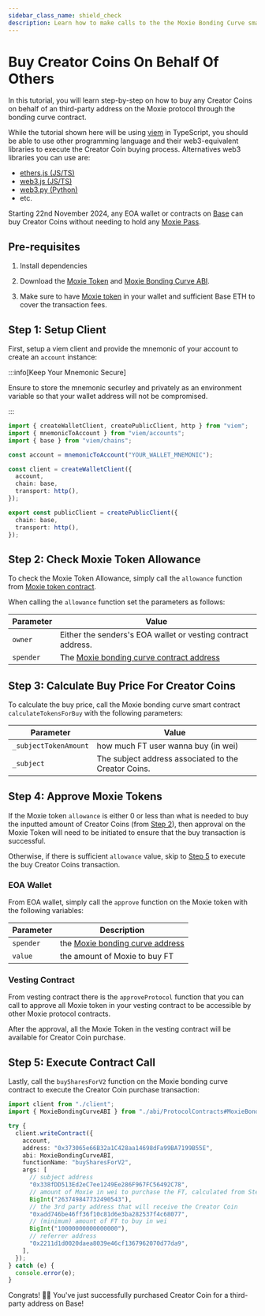```yaml
---
sidebar_class_name: shield_check
description: Learn how to make calls to the the Moxie Bonding Curve smart contract to buy Creator Coins on behalf of other address.
---
```



# Buy Creator Coins On Behalf Of Others

In this tutorial, you will learn step-by-step on how to buy any Creator Coins on behalf of an third-party address on the Moxie protocol through the bonding curve contract.

While the tutorial shown here will be using [viem](https://viem.sh) in TypeScript, you should be able to use other programming language and their web3-equivalent libraries to execute the Creator Coin buying process. Alternatives web3 libraries you can use are:

- [ethers.js (JS/TS)](https://docs.ethers.org/v5/)
- [web3.js (JS/TS)](https://www.web3js.org/)
- [web3.py (Python)](https://web3py.readthedocs.io/en/stable/)
- etc.

Starting 22nd November 2024, any EOA wallet or contracts on [Base](https://base.org/) can buy Creator Coins without needing to hold any [Moxie Pass](../../learn/glossary.mdx#moxie-pass).

## Pre-requisites

1. Install dependencies

<Install dependencies="viem" />

2. Download the [Moxie Token](https://github.com/moxie-protocol/contracts/blob/dev/packages/protocol/ignition/deployments/base-mainnet/artifacts/MoxieToken%23MoxieToken.json) and [Moxie Bonding Curve ABI](https://github.com/moxie-protocol/contracts/blob/dev/packages/protocol/ignition/deployments/base-mainnet/artifacts/ProtocolContracts%23MoxieBondingCurve.json).

3. Make sure to have [Moxie token](https://basescan.org/address/0x8C9037D1Ef5c6D1f6816278C7AAF5491d24CD527) in your wallet and sufficient Base ETH to cover the transaction fees.

## Step 1: Setup Client

First, setup a viem client and provide the mnemonic of your account to create an `account` instance:

:::info[Keep Your Mnemonic Secure]

Ensure to store the mnemonic securley and privately as an environment variable so that your wallet address will not be compromised.

:::

```ts title="client.ts"
import { createWalletClient, createPublicClient, http } from "viem";
import { mnemonicToAccount } from "viem/accounts";
import { base } from "viem/chains";

const account = mnemonicToAccount("YOUR_WALLET_MNEMONIC");

const client = createWalletClient({
  account,
  chain: base,
  transport: http(),
});

export const publicClient = createPublicClient({
  chain: base,
  transport: http(),
});
```

## Step 2: Check Moxie Token Allowance

To check the Moxie Token Allowance, simply call the `allowance` function from [Moxie token contract](https://basescan.org/address/0x8C9037D1Ef5c6D1f6816278C7AAF5491d24CD527).

When calling the `allowance` function set the parameters as follows:

| Parameter | Value                                                                                                               |
| --------- | ------------------------------------------------------------------------------------------------------------------- |
| `owner`   | Either the senders's EOA wallet or vesting contract address.                                                        |
| `spender` | The [Moxie bonding curve contract address](https://basescan.org/address/0x373065e66B32a1C428aa14698dFa99BA7199B55E) |

## Step 3: Calculate Buy Price For Creator Coins

To calculate the buy price, call the Moxie bonding curve smart contract `calculateTokensForBuy` with the following parameters:

| Parameter             | Value                                                |
| --------------------- | ---------------------------------------------------- |
| `_subjectTokenAmount` | how much FT user wanna buy (in wei)                  |
| `_subject`            | The subject address associated to the Creator Coins. |

## Step 4: Approve Moxie Tokens

If the Moxie token `allowance` is either 0 or less than what is needed to buy the inputted amount of Creator Coins (from [Step 2](./02-buy-fan-tokens-on-behalf-of-others.mdx#step-2-check-moxie-token-allowance)), then approval on the Moxie Token will need to be initiated to ensure that the buy transaction is successful.

Otherwise, if there is sufficient `allowance` value, skip to [Step 5](./02-buy-fan-tokens-on-behalf-of-others.mdx#step-5-execute-contract-call) to execute the buy Creator Coins transaction.

### EOA Wallet

From EOA wallet, simply call the `approve` function on the Moxie token with the following variables:

| Parameter | Description                                                                                                |
| --------- | ---------------------------------------------------------------------------------------------------------- |
| `spender` | the [Moxie bonding curve address](https://basescan.org/address/0x373065e66B32a1C428aa14698dFa99BA7199B55E) |
| `value`   | the amount of Moxie to buy FT                                                                              |

### Vesting Contract

From vesting contract there is the `approveProtocol` function that you can call to approve all Moxie token in your vesting contract to be accessible by other Moxie protocol contracts.

After the approval, all the Moxie Token in the vesting contract will be available for Creator Coin purchase.

## Step 5: Execute Contract Call

Lastly, call the `buySharesForV2` function on the Moxie bonding curve contract to execute the Creator Coin purchase transaction:

<Tabs>
  <TabItem value="viem-ts" label="Viem (TS)">

```ts title="index.ts"
import client from "./client";
import { MoxieBondingCurveABI } from "./abi/ProtocolContracts#MoxieBondingCurve.json";

try {
  client.writeContract({
    account,
    address: "0x373065e66B32a1C428aa14698dFa99BA7199B55E",
    abi: MoxieBondingCurveABI,
    functionName: "buySharesForV2",
    args: [
      // subject address
      "0x338fDD513Ed2eC7ee1249Ee286F967FC56492C78",
      // amount of Moxie in wei to purchase the FT, calculated from Step 2
      BigInt("263749847732490543"),
      // the 3rd party address that will receive the Creator Coin
      "0xadd746be46ff36f10c81d6e3ba282537f4c68077",
      // (minimum) amount of FT to buy in wei
      BigInt("10000000000000000"),
      // referrer address
      "0x2211d1d0020daea8039e46cf1367962070d77da9",
    ],
  });
} catch (e) {
  console.error(e);
}
```

</TabItem>
</Tabs>

Congrats! 🥳🎉 You've just successfully purchased Creator Coin for a third-party address on Base!

<DeveloperSupport />
